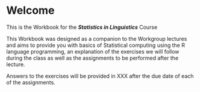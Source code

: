 # Welcome {.unnumbered}

This is the Workbook for the ***Statistics in Linguistics*** Course

This Workbook was designed as a companion to the Workgroup lectures and aims to provide you with basics of Statistical computing using the R language programming, an explanation of the exercises we will follow during the class as well as the assignments to be performed after the lecture.

Answers to the exercises will be provided in XXX after the due date of each of the assignments.
